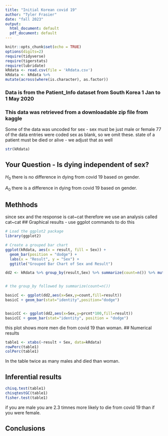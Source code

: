 ```yaml
---
title: "Initial Korean covid 19"
author: "Tyler Frasier"
date: "fall 2023"
output:
  html_document: default
  pdf_document: default
---
```


```r
knitr::opts_chunk$set(echo = TRUE)
options(digits=2)
require(tidyverse)
require(tigerstats)
require(lubridate)
kRdata <- read.csv(file = 'kRdata.csv')
kRdata <- kRdata %>%
mutate(across(where(is.character), as.factor))

```
### Data is from the Patient_Info dataset from South Korea 1 Jan to 1 May 2020
### This data was retrieved from a downloadable zip file from kaggle

Some of the data was uncoded for sex - sex must be just male or female
77 of the data entries were coded sex  as blank, so we omit these.
state of a patient must be died or alive - we adjust that as well   
 
```r
str(kRdata)
```
 
 
## Your Question - Is dying independent of sex?

$H_0$ 
there is no difference in dying from covid 19 based on gender.

$A_0$
there is a difference in dying from covid 19 based on gender.

## Methhods 


since sex and the response is cat~cat therefore we use an analysis called cat~cat
## Graphical results - use ggplot commands to do this  

```r
# Load the ggplot2 package
library(ggplot2)

# Create a grouped bar chart
ggplot(kRdata, aes(x = result, fill = Sex)) +
  geom_bar(position = "dodge") +
  labs(x = "Result", y = "Sex") +
  ggtitle("Grouped Bar Chart of Sex and Result")


```






```r
dd2 <- kRdata %>% group_by(result,Sex) %>% summarize(count=n()) %>% mutate(prcnt=count/sum(count))


# the group_by followed by summarize(count=n())

basicC <- ggplot(dd2,aes(x=Sex,y=count,fill=result))
basicC + geom_bar(stat="identity",position="dodge")


basicCC <- ggplot(dd2,aes(x=Sex,y=prcnt*100,fill=result)) 
basicCC + geom_bar(stat="identity", position = "dodge")
```

this plot shows more men die from covid 19 than woman.
## Numerical results
```r
table1 <- xtabs(~result + Sex, data=kRdata)
rowPerc(table1)
colPerc(table1)
```

In the table twice as many males ahd died than woman.


## Inferential results 
```r
chisq.test(table1)
chisqtestGC(table1)
fisher.test(table1)
```

if you are male you are 2.3 timnes more likely to die from covid 19 than if you were female.


## Conclusions

